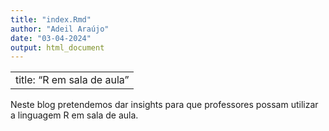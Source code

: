 ---
title: "index.Rmd"
author: "Adeil Araújo"
date: "03-04-2024"
output: html_document
---

---
title: "R em sala de aula"
---

Neste blog pretendemos dar insights para que professores possam utilizar a linguagem R em sala de aula.
